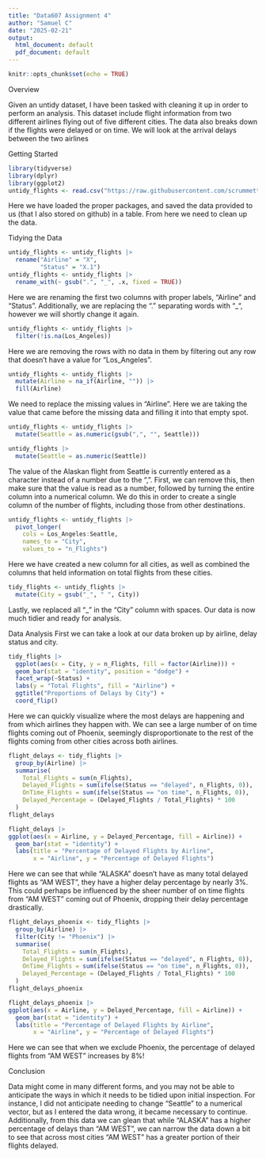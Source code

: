 ---
title: "Data607 Assignment 4"
author: "Samuel C"
date: "2025-02-21"
output:
  html_document: default
  pdf_document: default
---

```{r setup, include=FALSE}
knitr::opts_chunk$set(echo = TRUE)
```

Overview

Given an untidy dataset, I have been tasked with cleaning it up in order to perform an analysis. This dataset include flight information from two different airlines flying out of five different cities. The data also breaks down if the flights were delayed or on time. We will look at the arrival delays between the two airlines

Getting Started
```{r}
library(tidyverse)
library(dplyr)
library(ggplot2)
untidy_flights <- read.csv("https://raw.githubusercontent.com/scrummett/DATA607/refs/heads/main/UntidyFlights.csv")
```
Here we have loaded the proper packages, and saved the data provided to us (that I also stored on github) in a table. From here we need to clean up the data.

Tidying the Data
```{r}
untidy_flights <- untidy_flights |> 
  rename("Airline" = "X",
         "Status" = "X.1")
untidy_flights <- untidy_flights |> 
  rename_with(~ gsub(".", "_", .x, fixed = TRUE))
```
Here we are renaming the first two columns with proper labels, "Airline" and "Status". Additionally, we are replacing the "." separating words with "_", however we will shortly change it again.

```{r}
untidy_flights <- untidy_flights |> 
  filter(!is.na(Los_Angeles))
```
Here we are removing the rows with no data in them by filtering out any row that doesn't have a value for "Los_Angeles".

```{r}
untidy_flights <- untidy_flights |> 
  mutate(Airline = na_if(Airline, "")) |> 
  fill(Airline)
```
We need to replace the missing values in "Airline". Here we are taking the value that came before the missing data and filling it into that empty spot.

```{r}
untidy_flights <- untidy_flights |> 
  mutate(Seattle = as.numeric(gsub(",", "", Seattle)))

untidy_flights |> 
  mutate(Seattle = as.numeric(Seattle))
```
The value of the Alaskan flight from Seattle is currently entered as a character instead of a number due to the ",". First, we can remove this, then make sure that the value is read as a number, followed by turning the entire column into a numerical column. We do this in order to create a single column of the number of flights, including those from other destinations.

```{r}
untidy_flights <- untidy_flights |> 
  pivot_longer(
    cols = Los_Angeles:Seattle,
    names_to = "City",
    values_to = "n_Flights")
```
Here we have created a new column for all cities, as well as combined the columns that held information on total flights from these cities.

```{r}
tidy_flights <- untidy_flights |> 
  mutate(City = gsub("_", " ", City))
```
Lastly, we replaced all "_" in the "City" column with spaces. Our data is now much tidier and ready for analysis.

Data Analysis
First we can take a look at our data broken up by airline, delay status and city.
```{r}
tidy_flights |> 
  ggplot(aes(x = City, y = n_Flights, fill = factor(Airline))) + 
  geom_bar(stat = "identity", position = "dodge") + 
  facet_wrap(~Status) +
  labs(y = "Total Flights", fill = "Airline") +
  ggtitle("Proportions of Delays by City") + 
  coord_flip()
```
Here we can quickly visualize where the most delays are happening and from which airlines they happen with. We can see a large number of on time flights coming out of Phoenix, seemingly disproportionate to the rest of the flights coming from other cities across both airlines.

```{r}
flight_delays <- tidy_flights |> 
  group_by(Airline) |> 
  summarise(
    Total_Flights = sum(n_Flights),
    Delayed_Flights = sum(ifelse(Status == "delayed", n_Flights, 0)),
    OnTime_Flights = sum(ifelse(Status == "on time", n_Flights, 0)),
    Delayed_Percentage = (Delayed_Flights / Total_Flights) * 100
  )
flight_delays

flight_delays |> 
ggplot(aes(x = Airline, y = Delayed_Percentage, fill = Airline)) +
  geom_bar(stat = "identity") +
  labs(title = "Percentage of Delayed Flights by Airline", 
       x = "Airline", y = "Percentage of Delayed Flights")
```
Here we can see that while "ALASKA" doesn't have as many total delayed flights as "AM WEST", they have a higher delay percentage by nearly 3%. This could perhaps be influenced by the sheer number of on time flights from "AM WEST" coming out of Phoenix, dropping their delay percentage drastically.

```{r}
flight_delays_phoenix <- tidy_flights |> 
  group_by(Airline) |> 
  filter(City != "Phoenix") |> 
  summarise(
    Total_Flights = sum(n_Flights),
    Delayed_Flights = sum(ifelse(Status == "delayed", n_Flights, 0)),
    OnTime_Flights = sum(ifelse(Status == "on time", n_Flights, 0)),
    Delayed_Percentage = (Delayed_Flights / Total_Flights) * 100
  )
flight_delays_phoenix

flight_delays_phoenix |> 
ggplot(aes(x = Airline, y = Delayed_Percentage, fill = Airline)) +
  geom_bar(stat = "identity") +
  labs(title = "Percentage of Delayed Flights by Airline", 
       x = "Airline", y = "Percentage of Delayed Flights")
```
Here we can see that when we exclude Phoenix, the percentage of delayed flights from "AM WEST" increases by 8%!

Conclusion

Data might come in many different forms, and you may not be able to anticipate the ways in which it needs to be tidied upon initial inspection. For instance, I did not anticipate needing to change "Seattle" to a numerical vector, but as I entered the data wrong, it became necessary to continue.
Additionally, from this data we can glean that while "ALASKA" has a higher percentage of delays than "AM WEST", we can narrow the data down a bit to see that across most cities "AM WEST" has a greater portion of their flights delayed.